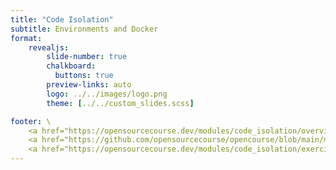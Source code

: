 ```yaml
---
title: "Code Isolation"
subtitle: Environments and Docker
format:
    revealjs:
        slide-number: true
        chalkboard:
          buttons: true
        preview-links: auto
        logo: ../../images/logo.png
        theme: [../../custom_slides.scss]

footer: \
    <a href="https://opensourcecourse.dev/modules/code_isolation/overview.html">overview</a> /\
    <a href="https://github.com/opensourcecourse/opencourse/blob/main/modules/code_isolation/slides.qmd">source</a> /\
    <a href="https://opensourcecourse.dev/modules/code_isolation/exercises.html">exercises</a>
---
```



